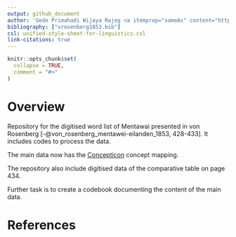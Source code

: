 ```yaml
---
output: github_document
author: 'Gede Primahadi Wijaya Rajeg <a itemprop="sameAs" content="https://orcid.org/0000-0002-2047-8621" href="https://orcid.org/0000-0002-2047-8621" target="orcid.widget" rel="noopener noreferrer" style="vertical-align:top;"><img src="https://orcid.org/sites/default/files/images/orcid_16x16.png" style="width:1em;margin-right:.5em;" alt="ORCID iD icon"></a> </br>*Centre for Interdisciplinary Research on the Humanities and Social Sciences* (CIRHSS) & *CompLexico* research group, Udayana University'
bibliography: ["vrosenberg1853.bib"]
csl: unified-style-sheet-for-linguistics.csl
link-citations: true
---
```


<!-- README.md is generated from README.Rmd. Please edit that file -->

```r
knitr::opts_chunk$set(
  collapse = TRUE,
  comment = "#>"
)
```

# Overview

<!-- badges: start -->
<!-- badges: end -->

Repository for the digitised word list of Mentawai presented in von Rosenberg [-@von_rosenberg_mentawei-eilanden_1853, 428-433]. It includes codes to process the data. 

The main data now has the [Concepticon](https://concepticon.clld.org) concept mapping.

The repository also include digitised data of the comparative table on page 434.

Further task is to create a codebook documenting the content of the main data.

# References
